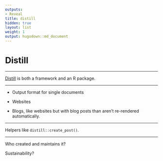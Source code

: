 ```yaml
---
outputs:
- Reveal
title: distill
hidden: true
layout: list
weight: 1
output: hugodown::md_document
---
```


# Distill

---

[Distill](rstudio.github.io/distill/) is both a framework and an R package.

---

* Output format for single documents

* Websites

* Blogs, like websites but with blog posts than aren't re-rendered automatically.

---

Helpers like `distill::create_post()`.


---

Who created and maintains it?

Sustainability?